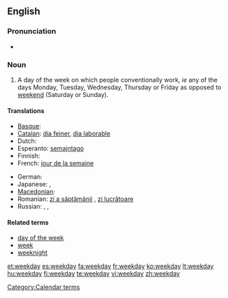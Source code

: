 ==English==

===Pronunciation===
* {{audio|en-us-weekday.ogg|Audio (US)}}

===Noun===
{{en-noun}}

# A day of the week on which people conventionally work, ''ie'' any of the days Monday, Tuesday, Wednesday, Thursday or Friday as opposed to [[weekend]] (Saturday or Sunday).

====Translations====
{{trans-top|weekday}}
* [[Basque]]: {{t|eu|astegun|xs=Basque}}
* [[Catalan]]: [[dia feiner]], [[dia laborable]]
* Dutch: {{t+|nl|weekdag|m}}
* Esperanto: [[semajntago]]
* Finnish: {{t-|fi|arkipäivä}}
* French: [[jour de la semaine]] {{f}}
{{trans-mid}}
* German: {{t+|de|Wochentag|m}}
* Japanese: {{t-|ja|平日|tr=heijitsu}},  {{t|ja|ウィークデー|tr=wīkudē}}
* [[Macedonian]]: {{t|mk|делник|m|tr=délnik}}
* Romanian: [[zi a săptămânii]] {{f}}, [[zi lucrătoare]] {{f}}
* Russian: {{t|ru|рабочий день|m}},  {{t|ru|будний день|m}},  {{t|ru|будни|p}}
{{trans-bottom}}

====Related terms====
* [[day of the week]]
* [[week]]
* [[weeknight]]

[[Category:Calendar terms]]

[[et:weekday]]
[[es:weekday]]
[[fa:weekday]]
[[fr:weekday]]
[[ko:weekday]]
[[lt:weekday]]
[[hu:weekday]]
[[fi:weekday]]
[[te:weekday]]
[[vi:weekday]]
[[zh:weekday]]